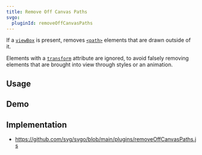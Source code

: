 ```yaml
---
title: Remove Off Canvas Paths
svgo:
  pluginId: removeOffCanvasPaths
---
```


If a [`viewBox`](https://developer.mozilla.org/docs/Web/SVG/Attribute/viewBox) is present,
removes [`<path>`](https://developer.mozilla.org/docs/Web/SVG/Element/path) elements that are drawn outside of it.

Elements with a [`transform`](https://developer.mozilla.org/docs/Web/SVG/Attribute/transform) attribute are ignored, to avoid falsely removing elements that are brought into view through styles or an animation.

## Usage

<PluginUsage />

## Demo

<PluginDemo />

## Implementation

- https://github.com/svg/svgo/blob/main/plugins/removeOffCanvasPaths.js
